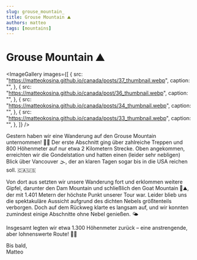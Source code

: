 ```yaml
---
slug: grouse_mountain_
title: Grouse Mountain ⛰️
authors: matteo
tags: [mountains]
---
```


# Grouse Mountain ⛰️


<ImageGallery
  images={[
    {
      src: "https://matteokosina.github.io/canada/posts/37_thumbnail.webp",
      caption: "",
    },
    {
      src: "https://matteokosina.github.io/canada/post/36_thumbnail.webp",
      caption: "",
    },
    {
      src: "https://matteokosina.github.io/canada/posts/34_thumbnail.webp",
      caption: "",
    },
    {
      src: "https://matteokosina.github.io/canada/posts/33_thumbnail.webp",
      caption: "",
    },
  ]}
/>

Gestern haben wir eine Wanderung auf den Grouse Mountain unternommen! 🥾🌲 Der erste Abschnitt ging über zahlreiche Treppen und 800 Höhenmeter auf nur etwa 2 Kilometern Strecke. Oben angekommen, erreichten wir die Gondelstation und hatten einen (leider sehr nebligen) Blick über Vancouver 🌫️, der an klaren Tagen sogar bis in die USA reichen soll. 🇨🇦🇺🇸

Von dort aus setzten wir unsere Wanderung fort und erklommen weitere Gipfel, darunter den Dam Mountain und schließlich den Goat Mountain 🐐⛰️, der mit 1.401 Metern der höchste Punkt unserer Tour war. Leider blieb uns die spektakuläre Aussicht aufgrund des dichten Nebels größtenteils verborgen. Doch auf dem Rückweg klarte es langsam auf, und wir konnten zumindest einige Abschnitte ohne Nebel genießen. 🌤️

Insgesamt legten wir etwa 1.300 Höhenmeter zurück – eine anstrengende, aber lohnenswerte Route! 💪✨

Bis bald,  
Matteo
